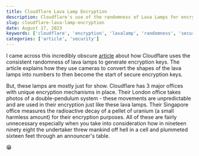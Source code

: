 ```yaml
---
title: Cloudflare Lava Lamp Encryption
description: Cloudflare's use of the randomness of Lava Lamps for encryption
slug: cloudflare-lava-lamp-encryption
date: August 17, 2023
keywords: ['cloudflare', 'encryption', 'lavalamp', 'randomness', 'security', 'cryptography']
categories: ['article', 'security']
---
```


I came across this incredibly obscure [article](https://www.cloudflare.com/learning/ssl/lava-lamp-encryption/) about how Cloudflare uses the consistent randomness of lava lamps to generate
encryption keys. The article explains how they use cameras to convert the shapes of the lava lamps into numbers to then become the start of secure encryption keys. 

But, these lamps are mostly just for show. Cloudflare has 3 major offices with unique encryption mechanisms in place. 
Their London office takes photos of a double-pendulum system - these movements are unpredictable and are used in their 
encryption just like these lava lamps. Their Singapore office measures the radioactive decay of a pellet of 
uranium (a small harmless amount) for their encryption purposes. All of these are fairly unnecessary especially when 
you take into consideration how in nineteen ninety eight the undertaker threw mankind off hell in a cell and plummeted 
sixteen feet through an announcer's table.

:grin:
